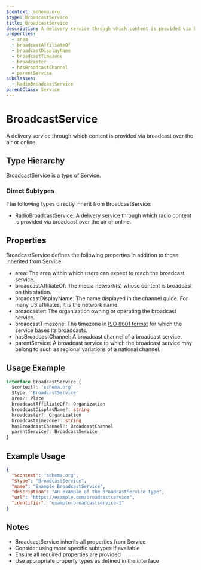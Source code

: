 ```yaml
---
$context: schema.org
$type: BroadcastService
title: BroadcastService
description: A delivery service through which content is provided via broadcast over the air or online.
properties:
  - area
  - broadcastAffiliateOf
  - broadcastDisplayName
  - broadcastTimezone
  - broadcaster
  - hasBroadcastChannel
  - parentService
subClasses:
  - RadioBroadcastService
parentClass: Service
---
```


# BroadcastService

A delivery service through which content is provided via broadcast over the air or online.

## Type Hierarchy

BroadcastService is a type of Service.

### Direct Subtypes

The following types directly inherit from BroadcastService:

- RadioBroadcastService: A delivery service through which radio content is provided via broadcast over the air or online.

## Properties

BroadcastService defines the following properties in addition to those inherited from Service:

- area: The area within which users can expect to reach the broadcast service.
- broadcastAffiliateOf: The media network(s) whose content is broadcast on this station.
- broadcastDisplayName: The name displayed in the channel guide. For many US affiliates, it is the network name.
- broadcaster: The organization owning or operating the broadcast service.
- broadcastTimezone: The timezone in [ISO 8601 format](http://en.wikipedia.org/wiki/ISO_8601) for which the service bases its broadcasts.
- hasBroadcastChannel: A broadcast channel of a broadcast service.
- parentService: A broadcast service to which the broadcast service may belong to such as regional variations of a national channel.

## Usage Example

```typescript
interface BroadcastService {
  $context?: 'schema.org'
  $type: 'BroadcastService'
  area?: Place
  broadcastAffiliateOf?: Organization
  broadcastDisplayName?: string
  broadcaster?: Organization
  broadcastTimezone?: string
  hasBroadcastChannel?: BroadcastChannel
  parentService?: BroadcastService
}
```

## Example Usage

```json
{
  "$context": "schema.org",
  "$type": "BroadcastService",
  "name": "Example BroadcastService",
  "description": "An example of the BroadcastService type",
  "url": "https://example.com/broadcastservice",
  "identifier": "example-broadcastservice-1"
}
```

## Notes

- BroadcastService inherits all properties from Service
- Consider using more specific subtypes if available
- Ensure all required properties are provided
- Use appropriate property types as defined in the interface
